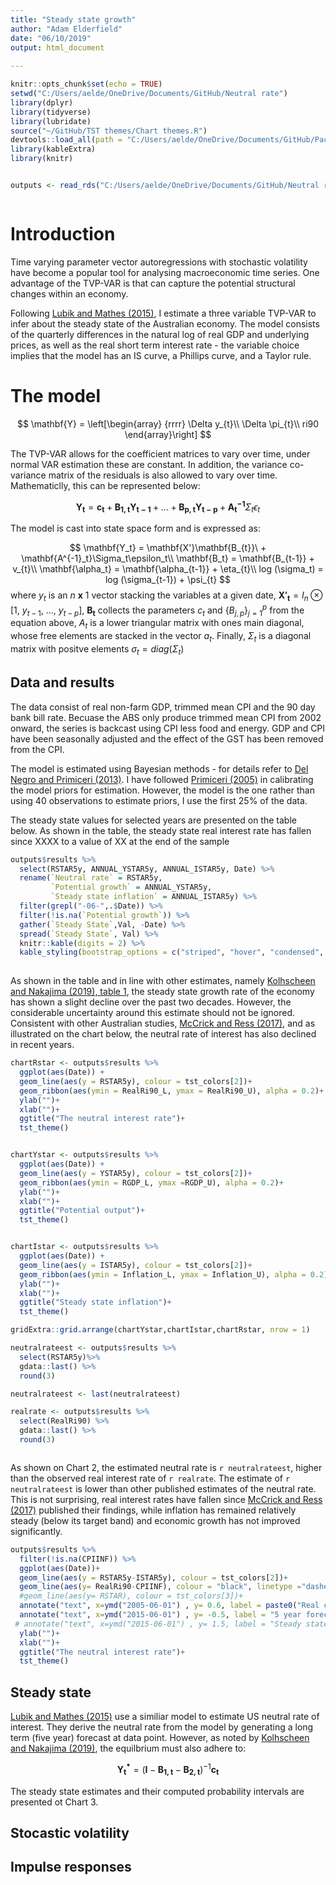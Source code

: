 ```yaml
---
title: "Steady state growth"
author: "Adam Elderfield"
date: "06/10/2019"
output: html_document
 
---
```


```r
knitr::opts_chunk$set(echo = TRUE)
setwd("C:/Users/aelde/OneDrive/Documents/GitHub/Neutral rate")
library(dplyr)
library(tidyverse)
library(lubridate)
source("~/GitHub/TST themes/Chart themes.R")
devtools::load_all(path = "C:/Users/aelde/OneDrive/Documents/GitHub/Packages/tst.package")
library(kableExtra)
library(knitr)


outputs <- read_rds("C:/Users/aelde/OneDrive/Documents/GitHub/Neutral rate/TVPVAR outputs.RDS")



```
# Introduction
Time varying parameter vector autoregressions with stochastic volatility have become a popular tool for analysing macroeconomic time series. One advantage of the TVP-VAR is that can capture the potential structural changes within an economy.  


Following [Lubik and Mathes (2015)](https://www.richmondfed.org/-/media/richmondfedorg/publications/research/economic_brief/2015/pdf/eb_15-10.pdf), I estimate a three variable TVP-VAR to infer about the steady state of the Australian economy. The model consists of the quarterly differences in the natural log of real GDP and underlying prices, as well as the real short term interest rate - the variable choice implies that the model has an IS curve, a Phillips curve, and a Taylor rule. 

# The model
$$
\mathbf{Y} = \left[\begin{array}
{rrrr}
\Delta y_{t}\\
\Delta \pi_{t}\\
ri90
\end{array}\right] 
$$

The TVP-VAR allows for the coefficient matrices to vary over time, under normal VAR estimation these are constant. In addition, the variance co-variance matrix of the residuals is also allowed to vary over time. Mathematiclly, this can be represented below:

$$
\mathbf{Y_t} = \mathbf{c_t} + \mathbf{B_{1,t}}\mathbf{Y_{t-1}} +...+ \mathbf{B_{p,t}}\mathbf{Y_{t-p}} + \mathbf{A^{-1}_t}\Sigma_t\epsilon_t 
$$

The model is cast into state space form and is expressed as:

$$
\mathbf{Y_t} = \mathbf{X'}\mathbf{B_{t}}\ + \mathbf{A^{-1}_t}\Sigma_t\epsilon_t\\
\mathbf{B_t} = \mathbf{B_{t-1}} + v_{t}\\
\mathbf{\alpha_t} = \mathbf{\alpha_{t-1}} + \eta_{t}\\
log (\sigma_t) = log (\sigma_{t-1}) + \psi_{t}
$$
where $y_{t}$ is an $n\ \mathbf{x}\ 1$ vector stacking the variables at a given date, $\mathbf{X'_{t}} = I_n \otimes [1,\ y_{t-1} ,\ ...,\ y_{t-p}]$, $\mathbf{B_t}$ collects the parameters $c_t$ and $\{B_{j,p}\}_{j=1}^p$ from the equation above, $A_t$ is a lower triangular matrix with ones main diagonal, whose free elements are stacked in the vector $a_{t}$. Finally, $\Sigma_t$ is a diagonal matrix with positve elements $\sigma_t = diag(\Sigma_t )$


## Data and results
The data consist of real non-farm GDP, trimmed mean CPI and the 90 day bank bill rate. Becuase the ABS only produce trimmed mean CPI from 2002 onward, the series is backcast using CPI less food and energy. GDP and CPI have been seasonally adjusted and the effect of the GST has been removed from the CPI.  

The model is estimated using Bayesian methods - for details refer to [Del Negro and Primiceri (2013)](http://citeseerx.ist.psu.edu/viewdoc/download?doi=10.1.1.864.5949&rep=rep1&type=pdf). I have followed [Primiceri (2005)](http://faculty.wcas.northwestern.edu/~gep575/tvsvar_final_july_04.pdf) in calibrating the model priors for estimation. However, the model is the one  rather than using 40 observations to estimate priors, I use the first 25% of the data.

The steady state values for selected years are presented on the table below. As shown in the table, the steady state real interest rate has fallen since XXXX to a value of XX at the end of the sample

```r

outputs$results %>% 
  select(RSTAR5y, ANNUAL_YSTAR5y, ANNUAL_ISTAR5y, Date) %>%
  rename(`Neutral rate` = RSTAR5y,
         `Potential growth` = ANNUAL_YSTAR5y,
         `Steady state inflation` = ANNUAL_ISTAR5y) %>% 
  filter(grepl("-06-",.$Date)) %>% 
  filter(!is.na(`Potential growth`)) %>% 
  gather(`Steady State`,Val, -Date) %>% 
  spread(`Steady State`, Val) %>% 
  knitr::kable(digits = 2) %>% 
  kable_styling(bootstrap_options = c("striped", "hover", "condensed", "responsive"), full_width = TRUE) 
  

```


As shown in the table and in line with other estimates, namely [Kolhscheen and Nakajima (2019), table 1](https://www.bis.org/publ/work812.pdf), the steady state growth rate of the economy has shown a slight decline over the past two decades. However, the considerable uncertainty around this estimate should not be ignored. Consistent with other Australian studies, [McCrick and Ress (2017)](https://www.rba.gov.au/publications/bulletin/2017/sep/pdf/bu-0917-2-the-neutral-interest-rate.pdf), and as illustrated on the chart below, the neutral rate of interest has also declined in recent years. 

```r

chartRstar <- outputs$results %>% 
  ggplot(aes(Date)) +
  geom_line(aes(y = RSTAR5y), colour = tst_colors[2])+
  geom_ribbon(aes(ymin = RealRi90_L, ymax = RealRi90_U), alpha = 0.2)+
  ylab("")+
  xlab("")+
  ggtitle("The neutral interest rate")+
  tst_theme()


chartYstar <- outputs$results %>% 
  ggplot(aes(Date)) +
  geom_line(aes(y = YSTAR5y), colour = tst_colors[2])+
  geom_ribbon(aes(ymin = RGDP_L, ymax =RGDP_U), alpha = 0.2)+
  ylab("")+
  xlab("")+
  ggtitle("Potential output")+
  tst_theme()


chartIstar <- outputs$results %>% 
  ggplot(aes(Date)) +
  geom_line(aes(y = ISTAR5y), colour = tst_colors[2])+
  geom_ribbon(aes(ymin = Inflation_L, ymax = Inflation_U), alpha = 0.2)+
  ylab("")+
  xlab("")+
  ggtitle("Steady state inflation")+
  tst_theme()

gridExtra::grid.arrange(chartYstar,chartIstar,chartRstar, nrow = 1)

neutralrateest <- outputs$results %>% 
  select(RSTAR5y)%>% 
  gdata::last() %>% 
  round(3)

neutralrateest <- last(neutralrateest)

realrate <- outputs$results %>% 
  select(RealRi90) %>% 
  gdata::last() %>% 
  round(3)



```

As shown on Chart 2, the estimated neutral rate is `r neutralrateest`, higher than the observed real interest rate of `r realrate`. The estimate of `r neutralrateest` is lower than other published estimates of the neutral rate. This is not surprising, real interest rates have fallen since [McCrick and Ress (2017)](https://www.rba.gov.au/publications/bulletin/2017/sep/pdf/bu-0917-2-the-neutral-interest-rate.pdf) published their findings, while inflation has remained relatively steady (below its target band) and economic growth has not improved significantly.     

```r

outputs$results %>%
  filter(!is.na(CPIINF)) %>% 
  ggplot(aes(Date))+
  geom_line(aes(y = RSTAR5y-ISTAR5y), colour = tst_colors[2])+
  geom_line(aes(y= RealRi90-CPIINF), colour = "black", linetype ="dashed")+
  #geom_line(aes(y= RSTAR), colour = tst_colors[3])+
  annotate("text", x=ymd("2005-06-01") , y= 0.6, label = paste0("Real cash rate"))+
  annotate("text", x=ymd("2015-06-01") , y= -0.5, label = "5 year forecast (LM 2015)", colour =tst_colors[2])+
 # annotate("text", x=ymd("2015-06-01") , y= 1.5, label = "Steady state (EN 2019)", colour =tst_colors[3])+
  ylab("")+
  xlab("")+
  ggtitle("The neutral interest rate")+
  tst_theme()


```


## Steady state 

[Lubik and Mathes (2015)](https://www.richmondfed.org/-/media/richmondfedorg/publications/research/economic_brief/2015/pdf/eb_15-10.pdf) use a similiar model to estimate US neutral rate of interest. They derive the neutral rate from the model by generating a long term (five year) forecast at data point. However, as noted by [Kolhscheen and Nakajima (2019)](https://www.bis.org/publ/work812.pdf), the equilbrium must also adhere to: 

$$
\mathbf{Y^*_t} = (\mathbf{I}-\mathbf{B_{1,t}}-\mathbf{B_{2,t}})^{-1}\mathbf{c_t}
$$

The steady state estimates and their computed probability intervals are presented ot Chart 3. 

## Stocastic volatility 


## Impulse responses

